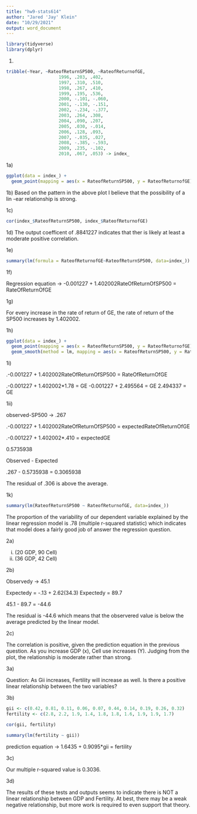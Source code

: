 ```yaml
---
title: "hw9-stats614"
author: "Jared 'Jay' Klein"
date: "10/29/2021"
output: word_document
---
```


```r
library(tidyverse)
library(dplyr)
```


1)

```r
tribble(~Year, ~RateofReturnSP500, ~RateofReturnofGE,
                    1996, .203, .402,
                    1997, .310, .510,
                    1998, .267, .410,
                    1999, .195, .536,
                    2000, -.101, -.060,
                    2001, -.130, -.151,
                    2002, -.234, -.377,
                    2003, .264, .308,
                    2004, .090, .207,
                    2005, .030, -.014,
                    2006, .128, .093,
                    2007, -.035, .027,
                    2008, -.385, -.593,
                    2009, .235, -.102,
                    2010, .067, .053) -> index_
```


1a)
```r
ggplot(data = index_) +
  geom_point(mapping = aes(x = RateofReturnSP500, y = RateofReturnofGE))
```

1b)
Based on the pattern in the above plot I believe that the possibility of a lin
-ear relationship is strong. 

1c)
```r
cor(index_$RateofReturnSP500, index_$RateofReturnofGE)
```

1d)
The output coefficent of .8841227 indicates that ther is likely at least a moderate
positive correlation. 

1e)

```r
summary(lm(formula = RateofReturnofGE~RateofReturnSP500, data=index_))
```

1f)

Regression equation -> -0.001227  + 1.402002RateOfReturnOfSP500 = RateOfReturnOfGE

1g)

For every increase in the rate of return of GE, the rate of return of the SP500 increases by 1.402002.

1h) 

```r
ggplot(data = index_) +
  geom_point(mapping = aes(x = RateofReturnSP500, y = RateofReturnofGE)) +
  geom_smooth(method = lm, mapping = aes(x = RateofReturnSP500, y = RateofReturnofGE), se=FALSE)

```
 
 
1i)

.-0.001227  + 1.402002RateOfReturnOfSP500 = RateOfReturnOfGE

.-0.001227  + 1.402002*1.78 = GE
-0.001227 + 2.495564 = GE
2.494337 = GE

1ii)

observed-SP500 -> .267

.-0.001227  + 1.402002RateOfReturnOfSP500 = expectedRateOfReturnOfGE

.-0.001227  + 1.402002*.410 = expectedGE

0.5735938

Observed - Expected

.267 - 0.5735938 = 0.3065938

The residual of .306 is above the average. 

1k)

```r
summary(lm(RateofReturnSP500 ~ RateofReturnofGE, data=index_))
```


The proportion of the variability of our dependent variable explained by the linear
regression model is .78 (multiple r-squared statistic) which indicates that model
does a fairly good job of answer the regression question.

2a)

  i) (20 GDP, 90 Cell)
  ii) (36 GDP, 42 Cell)
  
2b)

Observedy -> 45.1

Expectedy = -.13 + 2.62(34.3)
Expectedy = 89.7

45.1 - 89.7 = -44.6

The residual is -44.6 which means that the observered value is below the average
predicted by the linear model. 

2c)

The correlation is positive, given the prediction equation in the previous question.
As you increase GDP (x), Cell use increases (Y). Judging from the plot, the relationship
is moderate rather than strong. 

3a)

Question: As Gii increases, Fertility will increase as well. Is there a positive 
linear relationship between the two variables?

3b)

```r
gii <- c(0.42, 0.81, 0.11, 0.06, 0.07, 0.44, 0.14, 0.19, 0.26, 0.32)
fertility <- c(2.8, 2.2, 1.9, 1.4, 1.8, 1.8, 1.6, 1.9, 1.9, 1.7)

cor(gii, fertility)

summary(lm(fertility ~ gii))
```

prediction equation -> 1.6435 + 0.9095*gii = fertility

3c) 

Our multiple r-squared value is 0.3036.

3d)

The results of these tests and outputs seems to indicate there is NOT a linear relationship
between GDP and Fertility. At best, there may be a weak negative relationship, but more work
is required to even support that theory. 
